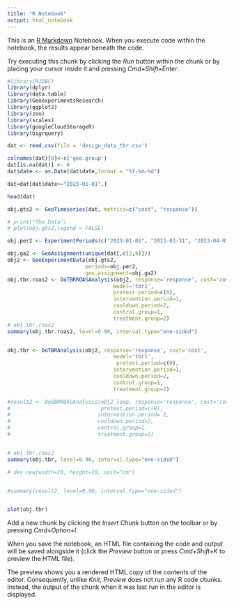 ```yaml
---
title: "R Notebook"
output: html_notebook
---
```


This is an [R Markdown](http://rmarkdown.rstudio.com) Notebook. When you execute code within the notebook, the results appear beneath the code. 

Try executing this chunk by clicking the *Run* button within the chunk or by placing your cursor inside it and pressing *Cmd+Shift+Enter*. 

```r
#library(RJDBC)
library(dplyr)
library(data.table)
library(GeoexperimentsResearch)
library(ggplot2)
library(zoo)
library(scales)
library(googleCloudStorageR)
library(bigrquery)
```


```r
dat <- read.csv(file = 'design_data_tbr.csv')

colnames(dat)[8]<-c('geo.group')
dat[is.na(dat)] <- 0
dat$date <- as.Date(dat$date,format = "%Y-%m-%d")

dat=dat[dat$date>="2023-01-01",]

head(dat)
```


```r
obj.gts2 <- GeoTimeseries(dat, metrics=c("cost", "response"))

# print("The Data")
# plot(obj.gts2,legend = FALSE)

obj.per2 <- ExperimentPeriods(c("2023-01-01", "2023-03-31", "2023-04-01", "2023-05-19")) 

obj.ga2 <- GeoAssignment(unique(dat[,c(2,8)]))
obj2 <- GeoExperimentData(obj.gts2,
                         periods=obj.per2,
                         geo.assignment=obj.ga2)
obj.tbr.roas2 <- DoTBRROASAnalysis(obj2, response='response', cost='cost',
                                  model='tbr1',
                                  pretest.period=c(0),
                                  intervention.period=1,
                                  cooldown.period=2,
                                  control.group=1,
                                  treatment.group=2)
# obj.tbr.roas2
summary(obj.tbr.roas2, level=0.90, interval.type="one-sided")


obj.tbr <- DoTBRAnalysis(obj2, response='response', cost='cost',
                                  model='tbr1',
                                   pretest.period=c(0),
                                  intervention.period=1,
                                  cooldown.period=2,
                                  control.group=1,
                                  treatment.group=2)

#result2 <- DoGBRROASAnalysis(obj2_loop, response='response', cost='cost',
#                             pretest.period=c(0),
#                            intervention.period= 1,
#                            cooldown.period=2,
#                            control.group=1,
#                            treatment.group=2)


# obj.tbr.roas2
summary(obj.tbr, level=0.90, interval.type="one-sided")

# dev.new(width=10, height=10, unit="cm")


#summary(result2, level=0.90, interval.type="one-sided")


plot(obj.tbr)

```

Add a new chunk by clicking the *Insert Chunk* button on the toolbar or by pressing *Cmd+Option+I*.

When you save the notebook, an HTML file containing the code and output will be saved alongside it (click the *Preview* button or press *Cmd+Shift+K* to preview the HTML file). 

The preview shows you a rendered HTML copy of the contents of the editor. Consequently, unlike *Knit*, *Preview* does not run any R code chunks. Instead, the output of the chunk when it was last run in the editor is displayed.

